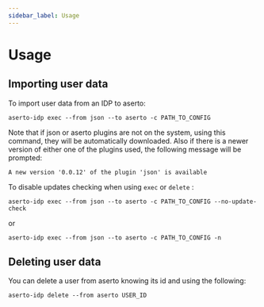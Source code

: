 ```yaml
---
sidebar_label: Usage
---
```


# Usage

## Importing user data

To import user data from an IDP to aserto:

```
aserto-idp exec --from json --to aserto -c PATH_TO_CONFIG
```

Note that if json or aserto plugins are not on the system, using this command, they will be automatically downloaded. Also if there is a newer version of either one of the plugins used, the following message will be prompted:

```
A new version '0.0.12' of the plugin 'json' is available
```

To disable updates checking when using `exec` or `delete` :

```
aserto-idp exec --from json --to aserto -c PATH_TO_CONFIG --no-update-check
```

or

```
aserto-idp exec --from json --to aserto -c PATH_TO_CONFIG -n
```

## Deleting user data

You can delete a user from aserto knowing its id and using the following:

```
aserto-idp delete --from aserto USER_ID
```
